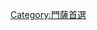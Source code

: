 {{Navbox
| name       = 门萨首选
| title      = [[門薩首選]]
| basestyle  = background: #BDB76B
| state      = uncollapsed
| bodyclass  = hlist
| group1 = 
| list1  = 
* [[角力棋]]（1990）
* [[神奇形色牌]]（1991）
* [[階相棋]]（1992）
}}<noinclude>
{{collapsible option}}
[[Category:門薩首選]]
</noinclude>